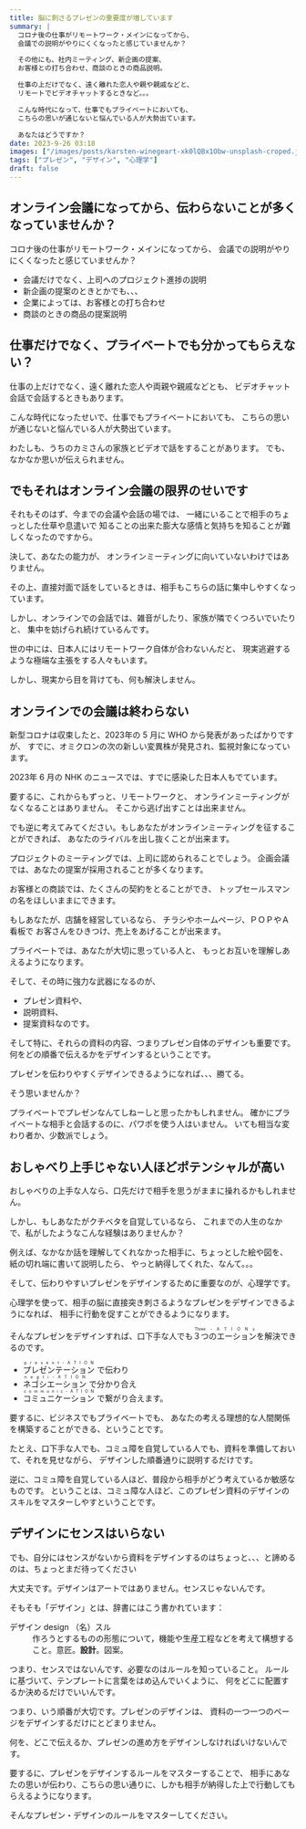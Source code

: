 ```yaml
---
title: 脳に刺さるプレゼンの重要度が増しています
summary: |
  コロナ後の仕事がリモートワーク・メインになってから、
  会議での説明がやりにくくなったと感じていませんか？

  その他にも、社内ミーティング、新企画の提案、
  お客様との打ち合わせ、商談のときの商品説明。

  仕事の上だけでなく、遠く離れた恋人や親や親戚などと、
  リモートでビデオチャットするときなど。。。

  こんな時代になって、仕事でもプライベートにおいても、
  こちらの思いが通じないと悩んでいる人が大勢出ています。

  あなたはどうですか？
date: 2023-9-26 03:18
images: ["/images/posts/karsten-winegeart-xk0lQBx1Obw-unsplash-croped.jpg"]
tags: ["プレゼン", "デザイン", "心理学"]
draft: false
---
```

## オンライン会議になってから、伝わらないことが多くなっていませんか？

コロナ後の仕事がリモートワーク・メインになってから、
会議での説明がやりにくくなったと感じていませんか？

- 会議だけでなく、上司へのプロジェクト進捗の説明
- 新企画の提案のときとかでも、、、
- 企業によっては、お客様との打ち合わせ
- 商談のときの商品の提案説明

## 仕事だけでなく、プライベートでも分かってもらえない？

仕事の上だけでなく、遠く離れた恋人や両親や親戚などとも、
ビデオチャット会話で会話するときもあります。

こんな時代になったせいで、仕事でもプライベートにおいても、
こちらの思いが通じないと悩んでいる人が大勢出ています。

わたしも、うちのカミさんの家族とビデオで話をすることがあります。
でも、なかなか思いが伝えられません。

## でもそれはオンライン会議の限界のせいです

それもそのはず、今までの会議や会話の場では、
一緒にいることで相手のちょっとした仕草や息遣いで
知ることの出来た膨大な感情と気持ちを知ることが難しくなったのですから。

決して、あなたの能力が、 オンラインミーティングに向いていないわけではありません。

その上、直接対面で話をしているときは、相手もこちらの話に集中しやすくなっています。

しかし、オンラインでの会話では、雑音がしたり、家族が隣でくつろいでいたりと、
集中を妨げられ続けているんです。

世の中には、日本人にはリモートワーク自体が合わないんだと、
現実逃避するような極端な主張をする人々もいます。

しかし、現実から目を背けても、何も解決しません。

## オンラインでの会議は終わらない

新型コロナは収束したと、2023年の 5 月に WHO から発表があったばかりですが、
すでに、オミクロンの次の新しい変異株が発見され、監視対象になっています。

2023年 6 月の NHK のニュースでは、すでに感染した日本人もでています。

要するに、これからもずっと、リモートワークと、
オンラインミーティングがなくなることはありません。
そこから逃げ出すことは出来ません。

でも逆に考えてみてください。もしあなたがオンラインミーティングを征することができれば、
あなたのライバルを出し抜くことが出来ます。

プロジェクトのミーティングでは、上司に認められることでしょう。
企画会議では、あなたの提案が採用されることが多くなります。

お客様との商談では、たくさんの契約をとることができ、
トップセールスマンの名をほしいままにできます。

もしあなたが、店舗を経営しているなら、
チラシやホームページ、ＰＯＰやＡ看板で
お客さんをひきつけ、売上をあげることが出来ます。

プライベートでは、あなたが大切に思っている人と、
もっとお互いを理解しあえるようになります。

そして、その時に強力な武器になるのが、

- プレゼン資料や、
- 説明資料、
- 提案資料なのです。

そして特に、それらの資料の内容、つまりプレゼン自体のデザインも重要です。
何をどの順番で伝えるかをデザインするということです。

プレゼンを伝わりやすくデザインできるようになれば、、、勝てる。

そう思いませんか？

プライベートでプレゼンなんてしねーしと思ったかもしれません。
確かにプライベートな相手と会話するのに、パワポを使う人はいません。
いても相当な変わり者か、少数派でしょう。

## おしゃべり上手じゃない人ほどポテンシャルが高い

おしゃべりの上手な人なら、口先だけで相手を思うがままに操れるかもしれません。

しかし、もしあなたがクチベタを自覚しているなら、
これまでの人生のなかで、私がしたようなこんな経験はありませんか？

例えば、なかなか話を理解してくれなかった相手に、ちょっとした絵や図を、
紙の切れ端に書いて説明したら、 やっと納得してくれた、なんて。。。

そして、伝わりやすいプレゼンをデザインするために重要なのが、心理学です。

心理学を使って、相手の脳に直接突き刺さるようなプレゼンをデザインできるようになれば、
相手に行動を促すことができるようになります。

そんなプレゼンをデザインすれば、口下手な人でも<ruby>３つのエーション<rp>(</rp><rt>Three - A T I O N s</rt><rp>)</rp></ruby>を解決できるのです。

- <ruby>プレゼンテーション<rp>(</rp><rt>p r e s e n t - A T I O N</rt><rp>)</rp></ruby> で伝わり
- <ruby>ネゴシエーション<rp>(</rp><rt>n e g t i - A T I O N</rt><rp>)</rp></ruby> で分かり合え
- <ruby>コミュニケーション<rp>(</rp><rt>c o m m u n i c - A T I O N</rt><rp>)</rp></ruby> で繋がり合えます。

要するに、ビジネスでもプライベートでも、
あなたの考える理想的な人間関係を構築することができる、ということです。

たとえ、口下手な人でも、コミュ障を自覚している人でも、資料を準備しておいて、それを見せながら、
デザインした順番通りに説明するだけです。

逆に、コミュ障を自覚している人ほど、普段から相手がどう考えているか敏感なものです。
ということは、コミュ障な人ほど、このプレゼン資料のデザインのスキルをマスターしやすということです。

## デザインにセンスはいらない

でも、自分にはセンスがないから資料をデザインするのはちょっと、、、と諦めるのは、ちょっとまだ待ってください

大丈夫です。デザインはアートではありません。センスじゃないんです。

そもそも「デザイン」とは、辞書にはこう書かれています：

<dl><dt>デザイン design （名）スル</dt>
<dd>作ろうとするものの形態について，機能や生産工程などを考えて構想すること。意匠。<b className="text-red-600">設計</b>。図案。</dd></dl>

つまり、センスではないんです、必要なのはルールを知っていること。
ルールに基づいて、テンプレートに言葉をはめ込んでいくように、
何をどこに配置するか決めるだけでいいんです。

つまり、いう順番が大切です。プレゼンのデザインは、
資料の一つ一つのページをデザインするだけにとどまりません。

何を、どこで伝えるか、プレゼンの進め方をデザインしなければいけないんです。

要するに、プレゼンをデザインするルールをマスターすることで、
相手にあなたの思いが伝わり、こちらの思い通りに、しかも相手が納得した上で行動してもらえるようになります。

そんなプレゼン・デザインのルールをマスターしてください。
